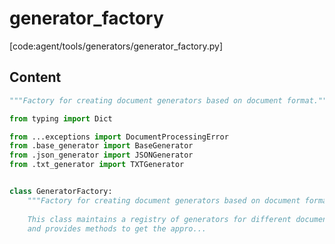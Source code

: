 # generator_factory

[code:agent/tools/generators/generator_factory.py]

## Content

```python
"""Factory for creating document generators based on document format."""

from typing import Dict

from ...exceptions import DocumentProcessingError
from .base_generator import BaseGenerator
from .json_generator import JSONGenerator
from .txt_generator import TXTGenerator


class GeneratorFactory:
    """Factory for creating document generators based on document format.
    
    This class maintains a registry of generators for different document formats
    and provides methods to get the appro...
```